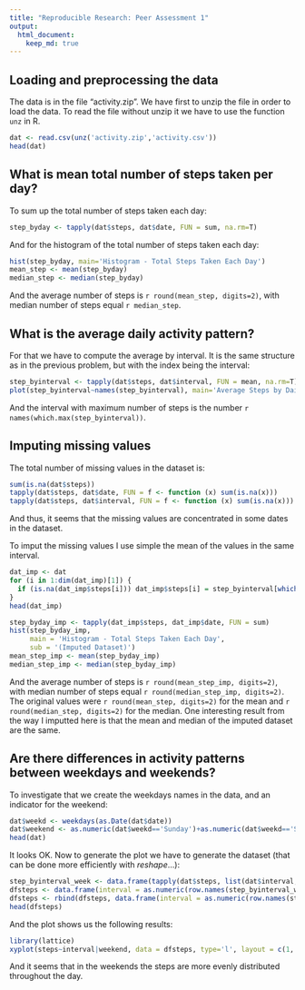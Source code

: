 ```yaml
---
title: "Reproducible Research: Peer Assessment 1"
output: 
  html_document:
    keep_md: true
---
```



## Loading and preprocessing the data

The data is in the file "activity.zip". We have first to unzip the file in order to load the data. To read the file without unzip it we have to use the function `unz` in R.

```r
dat <- read.csv(unz('activity.zip','activity.csv'))
head(dat)
```

## What is mean total number of steps taken per day?

To sum up the total number of steps taken each day:

```r
step_byday <- tapply(dat$steps, dat$date, FUN = sum, na.rm=T)
```

And for the histogram of the total number of steps taken each day:

```r
hist(step_byday, main='Histogram - Total Steps Taken Each Day')
mean_step <- mean(step_byday)
median_step <- median(step_byday)
```

And the average number of steps is `r round(mean_step, digits=2)`, with median number of steps equal `r median_step`.

## What is the average daily activity pattern?

For that we have to compute the average by interval. It is the same structure as in the previous problem, but with the index being the interval:

```r
step_byinterval <- tapply(dat$steps, dat$interval, FUN = mean, na.rm=T)
plot(step_byinterval~names(step_byinterval), main='Average Steps by Daily Interval', type='l')
```

And the interval with maximum number of steps is the number `r names(which.max(step_byinterval))`.


## Imputing missing values

The total number of missing values in the dataset is:

```r
sum(is.na(dat$steps))
tapply(dat$steps, dat$date, FUN = f <- function (x) sum(is.na(x)))
tapply(dat$steps, dat$interval, FUN = f <- function (x) sum(is.na(x)))
```

And thus, it seems that the missing values are concentrated in some dates in the dataset.

To imput the missing values I use simple the mean of the values in the same interval.

```r
dat_imp <- dat
for (i in 1:dim(dat_imp)[1]) {
  if (is.na(dat_imp$steps[i])) dat_imp$steps[i] = step_byinterval[which(names(step_byinterval)==dat_imp$interval[i])]
}
head(dat_imp)
```

```r
step_byday_imp <- tapply(dat_imp$steps, dat_imp$date, FUN = sum)
hist(step_byday_imp, 
     main = 'Histogram - Total Steps Taken Each Day',
     sub = '(Imputed Dataset)')
mean_step_imp <- mean(step_byday_imp)
median_step_imp <- median(step_byday_imp)
```

And the average number of steps is `r round(mean_step_imp, digits=2)`, with median number of steps equal `r round(median_step_imp, digits=2)`. The original values were `r round(mean_step, digits=2)` for the mean and `r round(median_step, digits=2)` for the median. One interesting result from the way I imputted here is that the mean and median of the imputed dataset are the same.

## Are there differences in activity patterns between weekdays and weekends?

To investigate that we create the weekdays names in the data, and an indicator for the weekend:

```r
dat$weekd <- weekdays(as.Date(dat$date))
dat$weekend <- as.numeric(dat$weekd=='Sunday')+as.numeric(dat$weekd=='Saturday')
head(dat)
```

It looks OK. Now to generate the plot we have to generate the dataset (that can be done more efficiently with *reshape*...):

```r
step_byinterval_week <- data.frame(tapply(dat$steps, list(dat$interval, dat$weekend), FUN = mean, na.rm=T))
dfsteps <- data.frame(interval = as.numeric(row.names(step_byinterval_week)), steps = step_byinterval_week[,1], weekend = 'Weekdays')
dfsteps <- rbind(dfsteps, data.frame(interval = as.numeric(row.names(step_byinterval_week)), steps = step_byinterval_week[,2], weekend = 'Weekends'))
head(dfsteps)
```

And the plot shows us the following results:

```r
library(lattice)
xyplot(steps~interval|weekend, data = dfsteps, type='l', layout = c(1, 2))
```

And it seems that in the weekends the steps are more evenly distributed throughout the day.